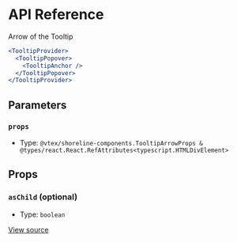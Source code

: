 # API Reference

Arrow of the Tooltip

```jsx
<TooltipProvider>
  <TooltipPopover>
    <TooltipAnchor />
  </TooltipPopover>
</TooltipProvider>
```

## Parameters

### `props`

- Type: `@vtex/shoreline-components.TooltipArrowProps & @types/react.React.RefAttributes<typescript.HTMLDivElement>`

## Props

### `asChild` (optional)

- Type: `boolean`

[View source](https://github.com/vtex/shoreline/blob/8ce2803/packages/components/src/tooltip/tooltip-arrow.tsx#L14)
